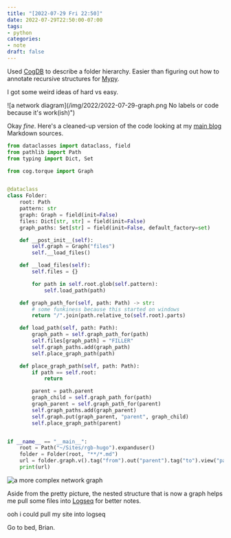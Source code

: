 ```yaml
---
title: "[2022-07-29 Fri 22:50]"
date: 2022-07-29T22:50:00-07:00
tags:
- python
categories:
- note
draft: false
---
```


Used [CogDB](https://cogdb.io) to describe a folder hierarchy. Easier than figuring out how to
annotate recursive structures for [Mypy](https://mypy-lang.org).

I got some weird ideas of hard vs easy.

![a network diagram](/img/2022/2022-07-29-graph.png No labels or code because it's work(ish)")

Okay _fine_. Here's a cleaned-up version of the code looking at my [main blog](https://randomgeekery.org)
Markdown sources.

```python
from dataclasses import dataclass, field
from pathlib import Path
from typing import Dict, Set

from cog.torque import Graph


@dataclass
class Folder:
    root: Path
    pattern: str
    graph: Graph = field(init=False)
    files: Dict[str, str] = field(init=False)
    graph_paths: Set[str] = field(init=False, default_factory=set)

    def __post_init__(self):
        self.graph = Graph("files")
        self.__load_files()

    def __load_files(self):
        self.files = {}

        for path in self.root.glob(self.pattern):
            self.load_path(path)

    def graph_path_for(self, path: Path) -> str:
        # some funkiness because this started on windows
        return "/".join(path.relative_to(self.root).parts)

    def load_path(self, path: Path):
        graph_path = self.graph_path_for(path)
        self.files[graph_path] = "FILLER"
        self.graph_paths.add(graph_path)
        self.place_graph_path(path)

    def place_graph_path(self, path: Path):
        if path == self.root:
            return

        parent = path.parent
        graph_child = self.graph_path_for(path)
        graph_parent = self.graph_path_for(parent)
        self.graph_paths.add(graph_parent)
        self.graph.put(graph_parent, "parent", graph_child)
        self.place_graph_path(parent)


if __name__ == "__main__":
    root = Path("~/Sites/rgb-hugo").expanduser()
    folder = Folder(root, "**/*.md")
    url = folder.graph.v().tag("from").out("parent").tag("to").view("parent").url
    print(url)
```

![a more complex network graph](/img/2022/2022-07-29-rgb-hugo.png "This image took a lot longer to render")

Aside from the pretty picture, the nested structure that is now a graph helps me
pull some files into [Logseq](https://logseq.com) for better notes.

ooh i could pull my site into logseq

Go to bed, Brian.
